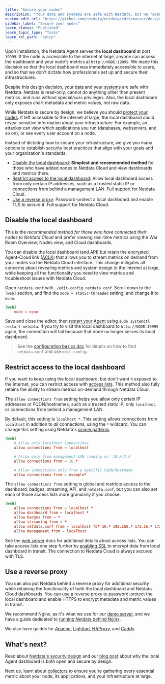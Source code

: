 ```yaml
---
title: "Secure your nodes"
description: "Your data and systems are safe with Netdata, but we recommend a few easy ways to improve the security of your infrastructure."
custom_edit_url: "https://github.com/netdata/netdata/edit/master/docs/configure/secure-nodes.md"
sidebar_label: "Secure your nodes"
learn_status: "Published"
learn_topic_type: "Tasks"
learn_rel_path: "Setup"
---
```



Upon installation, the Netdata Agent serves the **local dashboard** at port `19999`. If the node is accessible to the
internet at large, anyone can access the dashboard and your node's metrics at `http://NODE:19999`. We made this decision
so that the local dashboard was immediately accessible to users, and so that we don't dictate how professionals set up
and secure their infrastructures. 

Despite this design decision, your [data](/docs/nightly/setup/security-design#your-data-is-safe-with-netdata) and your
[systems](/docs/nightly/setup/security-design#your-systems-are-safe-with-netdata) are safe with Netdata. Netdata is read-only,
cannot do anything other than present metrics, and runs without special/`sudo` privileges. Also, the local dashboard
only exposes chart metadata and metric values, not raw data.

While Netdata is secure by design, we believe you should [protect your
nodes](/docs/nightly/setup/security-design#why-netdata-should-be-protected). If left accessible to the internet at large, the
local dashboard could reveal sensitive information about your infrastructure. For example, an attacker can view which
applications you run (databases, webservers, and so on), or see every user account on a node. 

Instead of dictating how to secure your infrastructure, we give you many options to establish security best practices
that align with your goals and your organization's standards.

-   [Disable the local dashboard](#disable-the-local-dashboard): **Simplest and recommended method** for those who have
    added nodes to Netdata Cloud and view dashboards and metrics there.
-   [Restrict access to the local dashboard](#restrict-access-to-the-local-dashboard): Allow local dashboard access from
    only certain IP addresses, such as a trusted static IP or connections from behind a management LAN. Full support for
    Netdata Cloud.
-   [Use a reverse proxy](#use-a-reverse-proxy): Password-protect a local dashboard and enable TLS to secure it. Full
    support for Netdata Cloud.

## Disable the local dashboard

This is the _recommended method for those who have connected their nodes to Netdata Cloud_ and prefer viewing real-time
metrics using the War Room Overview, Nodes view, and Cloud dashboards.

You can disable the local dashboard (and API) but retain the encrypted Agent-Cloud link ([ACLK](/docs/nightly/setup/agent-cloud-link-aclk)) that
allows you to stream metrics on demand from your nodes via the Netdata Cloud interface. This change mitigates all
concerns about revealing metrics and system design to the internet at large, while keeping all the functionality you
need to view metrics and troubleshoot issues with Netdata Cloud.

Open `netdata.conf` with `./edit-config netdata.conf`. Scroll down to the `[web]` section, and find the `mode =
static-threaded` setting, and change it to `none`.

```conf
[web]
    mode = none
```

Save and close the editor, then [restart your Agent](/docs/nightly/operations/start-stop-or-restart-the-netdata-agent) using `sudo systemctl
restart netdata`. If you try to visit the local dashboard to `http://NODE:19999` again, the connection will fail because
that node no longer serves its local dashboard.

> See the [configuration basics doc](/docs/nightly/setup) for details on how to find `netdata.conf` and use
> `edit-config`.

## Restrict access to the local dashboard

If you want to keep using the local dashboard, but don't want it exposed to the internet, you can restrict access with
[access lists](/docs/nightly/references/configuration/web-server#access-lists). This method also fully retains the ability to stream metrics
on-demand through Netdata Cloud.

The `allow connections from` setting helps you allow only certain IP addresses or FQDN/hostnames, such as a trusted
static IP, only `localhost`, or connections from behind a management LAN. 

By default, this setting is `localhost *`. This setting allows connections from `localhost` in addition to _all_
connections, using the `*` wildcard. You can change this setting using Netdata's [simple
patterns](/docs/nightly/developers/libnetdata/simple-patterns).

```conf
[web]
    # Allow only localhost connections
    allow connections from = localhost

    # Allow only from management LAN running on `10.X.X.X`
    allow connections from = 10.*

    # Allow connections only from a specific FQDN/hostname
    allow connections from = example*
```

The `allow connections from` setting is global and restricts access to the dashboard, badges, streaming, API, and
`netdata.conf`, but you can also set each of those access lists more granularly if you choose:

```conf
[web]
    allow connections from = localhost *
    allow dashboard from = localhost *
    allow badges from = *
    allow streaming from = *
    allow netdata.conf from = localhost fd* 10.* 192.168.* 172.16.* 172.17.* 172.18.* 172.19.* 172.20.* 172.21.* 172.22.* 172.23.* 172.24.* 172.25.* 172.26.* 172.27.* 172.28.* 172.29.* 172.30.* 172.31.*
    allow management from = localhost
```

See the [web server](/docs/nightly/references/configuration/web-server#access-lists) docs for additional details about access lists. You can take
access lists one step further by [enabling SSL](/docs/nightly/references/configuration/web-server#enabling-tls-support) to encrypt data from local
dashboard in transit. The connection to Netdata Cloud is always secured with TLS.

## Use a reverse proxy

You can also put Netdata behind a reverse proxy for additional security while retaining the functionality of both the
local dashboard and Netdata Cloud dashboards. You can use a reverse proxy to password-protect the local dashboard and
enable HTTPS to encrypt metadata and metric values in transit.

We recommend Nginx, as it's what we use for our [demo server](https://london.my-netdata.io/), and we have a guide
dedicated to [running Netdata behind Nginx](/docs/nightly/setup/expose-local-dashboard-through-proxy/running-netdata-behind-nginx).

We also have guides for [Apache](/docs/nightly/setup/expose-local-dashboard-through-proxy/netdata-via-apache-s-mod_proxy), [Lighttpd](/docs/nightly/setup/expose-local-dashboard-through-proxy/netdata-via-lighttpd-v1.4.x),
[HAProxy](/docs/nightly/setup/expose-local-dashboard-through-proxy/netdata-via-haproxy), and [Caddy](/docs/nightly/setup/expose-local-dashboard-through-proxy/netdata-via-caddy).

## What's next?

Read about [Netdata's security design](/docs/nightly/setup/security-design) and our [blog
post](https://www.netdata.cloud/blog/netdata-agent-dashboard/) about why the local Agent dashboard is both open and
secure by design.

Next up, learn about [collectors](/docs/nightly/concepts/collectors-ref) to ensure you're gathering every essential
metric about your node, its applications, and your infrastructure at large.

